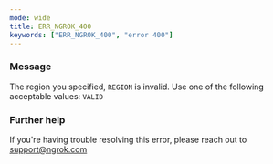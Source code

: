 ```yaml
---
mode: wide
title: ERR_NGROK_400
keywords: ["ERR_NGROK_400", "error 400"]
---
```


### Message

The region you specified, `REGION` is invalid. Use one of the following acceptable values: `VALID`

### Further help

If you're having trouble resolving this error, please reach out to [support@ngrok.com](mailto:support@ngrok.com?subject=Help%20with%20ERR_NGROK_400)
